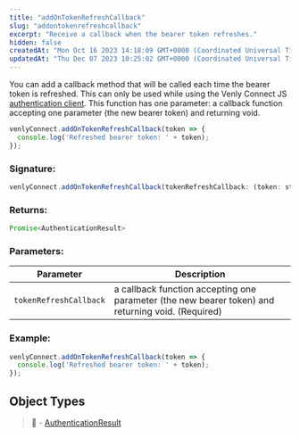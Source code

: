 ```yaml
---
title: "addOnTokenRefreshCallback"
slug: "addontokenrefreshcallback"
excerpt: "Receive a callback when the bearer token refreshes."
hidden: false
createdAt: "Mon Oct 16 2023 14:18:09 GMT+0000 (Coordinated Universal Time)"
updatedAt: "Thu Dec 07 2023 10:25:02 GMT+0000 (Coordinated Universal Time)"
---
```

You can add a callback method that will be called each time the bearer token is refreshed. This can only be used while using the Venly Connect JS[ authentication client](https://venly.readme.io/docs/authenticating-with-venly). This function has one parameter: a callback function accepting one parameter (the new bearer token) and returning void.

```javascript
venlyConnect.addOnTokenRefreshCallback(token => {
  console.log('Refreshed bearer token: ' + token);
});
```

### Signature:

```javascript
venlyConnect.addOnTokenRefreshCallback(tokenRefreshCallback: (token: string) => void): void
```

### Returns:

```javascript
Promise<AuthenticationResult>
```

### Parameters:

| Parameter              | Description                                                                                       |
| ---------------------- | ------------------------------------------------------------------------------------------------- |
| `tokenRefreshCallback` | a callback function accepting one parameter (the new bearer token) and returning void. (Required) |

### Example:

```javascript
venlyConnect.addOnTokenRefreshCallback(token => {
  console.log('Refreshed bearer token: ' + token);
});
```

## Object Types

> 📘 - [AuthenticationResult](https://venly.readme.io/docs/authenticationresult)
